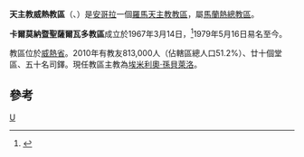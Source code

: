 {{Infobox Roman Catholic diocese
|Roman Catholic Diocese of = 天主教威熱教區
|Latin name of diocese = Dioecesis Uiiensis
|image =Uíge in Angola.svg
|caption = 教區範圍
|location = [[安哥拉|安哥拉]]
|territory = [[威熱省|威熱省]]
|population = 813,000
|rite = 拉丁禮
|patron =
|province = 馬蘭熱
|established = 1967年
|cathedral = 聖母無原罪主教座堂
|co-cathedral =
|leadership = 主教
|website =
|教宗 =
|metropolitan =
|ordinary = 埃米利奧·孫貝萊洛
|coadjutor bishop = 
|auxiliary =
}}

'''天主教威熱教區'''（{{lang-la|Dioecesis Uiiensis}}、{{lang-pt|Diocese de Uíge}}）是[[安哥拉|安哥拉]]一個[[羅馬天主教|羅馬天主教]][[教區|教區]]，屬[[天主教馬蘭熱總教區|馬蘭熱總教區]]。

'''卡爾莫納暨聖薩爾瓦多教區'''成立於1967年3月14日，<ref>{{Cite web |url=http://www.vatican.va/holy_father/paul_vi/apost_constitutions/documents/hf_p-vi_apc_19670314_carmonensis_lt.html |title=升為教區的宗座憲令 |access-date=2013-07-08 |archive-date=2014-02-03 |archive-url=https://web.archive.org/web/20140203151118/http://www.vatican.va/holy_father/paul_vi/apost_constitutions/documents/hf_p-vi_apc_19670314_carmonensis_lt.html |dead-url=no }}</ref>1979年5月16日易名至今。

教區位於[[威熱省|威熱省]]。2010年有教友813,000人（佔轄區總人口51.2%）、廿十個堂區、五十名司鐸。現任教區主教為[[埃米利奧·孫貝萊洛|埃米利奧·孫貝萊洛]]。

==參考==
{{reflist}}

{{安哥拉天主教教區}}
[[Category:安哥拉天主教教區|U]]